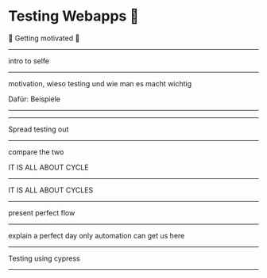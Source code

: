 
<Head>
  <title>Testing</title>
</Head>

<!-- Presentation start -->

# Testing Webapps 🧐

💪 Getting motivated 💪

---

intro to selfe

---

motivation, wieso testing und wie man es macht wichtig

Dafür: Beispiele

---


<Wrapper>
  <Timeline
    data={longTestingData}
  />
</Wrapper>

---

Spread testing out

--- 

compare the two

IT IS ALL ABOUT CYCLE

---

<Quote size="3">
IT IS ALL ABOUT CYCLES
</Quote>

---

present perfect flow

---

explain a perfect day
only automation can get us here

---

Testing using cypress

---


